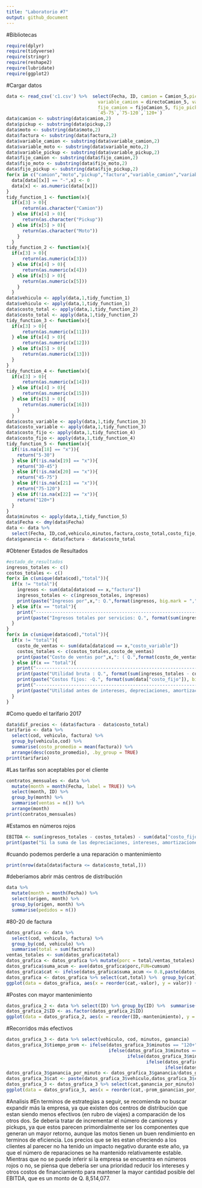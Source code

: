 ```yaml
---
title: "Laboratorio #7"
output: github_document
---
```

#Bibliotecas
```r
require(dplyr)
require(tidyverse)
require(stringr)
require(reshape2)
require(lubridate)
require(ggplot2)
```
#Cargar datos
```r
data <- read_csv('c1.csv') %>%  select(Fecha, ID, camion = Camion_5,pickup = Pickup,moto = Moto, cod = Cod, origen, Lat, Long, factura,
                                  variable_camion = directoCamion_5, variable_pickup = directoPickup, variable_moto = directoMoto,
                                  fijo_camion = fijoCamion_5, fijo_pickup = fijoPickup, fijo_moto = fijoMoto, height, `5-30`,`30-45`,
                                  `45-75`,`75-120`,`120+`)
data$camion <- substring(data$camion,2)
data$pickup <- substring(data$pickup,2)
data$moto <- substring(data$moto,2)
data$factura <- substring(data$factura,2)
data$variable_camion <- substring(data$variable_camion,2)
data$variable_moto <- substring(data$variable_moto,2)
data$variable_pickup <- substring(data$variable_pickup,2)
data$fijo_camion <- substring(data$fijo_camion,2)
data$fijo_moto <- substring(data$fijo_moto,2)
data$fijo_pickup <- substring(data$fijo_pickup,2)
for(x in c("camion","moto","pickup","factura","variable_camion","variable_moto","variable_pickup","fijo_camion","fijo_moto","fijo_pickup")){
  data[data[[x]] == "-",x] <- 0
  data[x] <- as.numeric(data[[x]])
}
tidy_function_1 <- function(x){
  if(x[3] > 0){
      return(as.character("Camion"))
  } else if(x[4] > 0){
      return(as.character("Pickup"))
  } else if(x[5] > 0){
      return(as.character("Moto"))
    }
  }
tidy_function_2 <- function(x){
  if(x[3] > 0){
      return(as.numeric(x[3]))
  } else if(x[4] > 0){
      return(as.numeric(x[4]))
  } else if(x[5] > 0){
      return(as.numeric(x[5]))
    }
  }
data$vehiculo <- apply(data,1,tidy_function_1)
data$vehiculo <- apply(data,1,tidy_function_1)
data$costo_total <- apply(data,1,tidy_function_2)
data$costo_total <- apply(data,1,tidy_function_2)
tidy_function_3 <- function(x){
  if(x[3] > 0){
      return(as.numeric(x[11]))
  } else if(x[4] > 0){
      return(as.numeric(x[12]))
  } else if(x[5] > 0){
      return(as.numeric(x[13]))
  }
}
tidy_function_4 <- function(x){
  if(x[3] > 0){
      return(as.numeric(x[14]))
  } else if(x[4] > 0){
      return(as.numeric(x[15]))
  } else if(x[5] > 0){
      return(as.numeric(x[16]))
    }
  }
data$costo_variable <- apply(data,1,tidy_function_3)
data$costo_variable <- apply(data,1,tidy_function_3)
data$costo_fijo <- apply(data,1,tidy_function_4)
data$costo_fijo <- apply(data,1,tidy_function_4)
tidy_function_5 <- function(x){
  if(!is.na(x[18] == "x")){
    return("5-30")
  } else if(!is.na(x[19] == "x")){
    return("30-45")
  } else if(!is.na(x[20] == "x")){
    return("45-75")
  } else if(!is.na(x[21] == "x")){
    return("75-120")
  } else if(!is.na(x[22] == "x")){
    return("120+")
  }
}
data$minutos <- apply(data,1,tidy_function_5)
data$Fecha <- dmy(data$Fecha)
data <- data %>% 
  select(Fecha, ID,cod,vehiculo,minutos,factura,costo_total,costo_fijo,costo_variable, origen)
data$ganancia <- data$factura - data$costo_total
```
#Obtener Estados de Resultados
```r
#estado_de_resultados
ingresos_totales <- c()
costos_totales <- c()
for(x in c(unique(data$cod),"total")){
  if(x != "total"){
    ingresos <- sum(data[data$cod == x,"factura"])
    ingresos_totales <- c(ingresos_totales, ingresos)
    print(paste("Ingresos por",x,": Q.",format(ingresos, big.mark = ",", scientific = FALSE, trim = TRUE)))
  } else if(x == "total"){
    print("--------------------------------------------------------------------------------------------------------")
    print(paste("Ingresos totales por servicios: Q.", format(sum(ingresos_totales),big.mark = ",", scientific = FALSE, trim = TRUE)))
  }
}
for(x in c(unique(data$cod),"total")){
  if(x != "total"){
    costo_de_ventas <- sum(data[data$cod == x,"costo_variable"])
    costos_totales <- c(costos_totales,costo_de_ventas)
    print(paste("Costo de ventas por",x,": ( Q.",format(costo_de_ventas, big.mark = ",", scientific = FALSE, trim = TRUE),")"))
  } else if(x == "total"){
    print("--------------------------------------------------------------------------------------------------------")
    print(paste("Utilidad bruta : Q.", format(sum(ingresos_totales - costos_totales), big.mark = ",", scientific = FALSE, trim = TRUE)))
    print(paste("Costos fijos: -Q.", format(sum(data["costo_fijo"]), big.mark = ",", scientific = FALSE, trim = TRUE)))
    print("--------------------------------------------------------------------------------------------------------")
    print(paste("Utilidad antes de intereses, depreciaciones, amortizaciones e impuestos (EBIDTA): Q.", format(sum(ingresos_totales - costos_totales) - sum(data["costo_fijo"]), big.mark = ",", scientific = FALSE, trim = TRUE)))
  }
}
```
#Como quedo el tarifario 2017
```r
data$dif_precios <- (data$factura - data$costo_total)
tarifario <- data %>% 
  select(cod, vehiculo, factura) %>% 
  group_by(vehiculo,cod) %>% 
  summarise(costo_promedio = mean(factura)) %>% 
  arrange(desc(costo_promedio), .by_group = TRUE)
print(tarifario)
```
#Las tarifas son aceptables por el cliente
```r
contratos_mensuales <- data %>% 
  mutate(month = month(Fecha, label = TRUE)) %>% 
  select(month, ID) %>% 
  group_by(month) %>% 
  summarise(ventas = n()) %>% 
  arrange(month)
print(contratos_mensuales)
```
#Estamos en números rojos
```r
EBITDA <- sum(ingresos_totales - costos_totales) - sum(data["costo_fijo"])
print(paste("Si la suma de las depreciaciones, intereses, amortizaciones y (dividendos/0.75) es mayor que: Q.", format(EBITDA, big.mark = ",", trim = TRUE),"entonces nos encontramos en números rojos."))
```
#cuando podemos perderle a una reparación o mantenimiento
```r
print(nrow(data[data$factura <= data$costo_total,]))
```
#deberiamos abrir más centros de distribución
```r
data %>% 
  mutate(month = month(Fecha)) %>% 
  select(origen, month) %>% 
  group_by(origen, month) %>% 
  summarise(pedidos = n())
```
#80-20 de factura
```r
datos_grafica <- data %>% 
  select(cod, vehiculo, factura) %>% 
  group_by(cod, vehiculo) %>% 
  summarise(total = sum(factura))
ventas_totales <- sum(datos_grafica$total)
datos_grafica <- datos_grafica %>% mutate(porc = total/ventas_totales) %>% arrange(desc(porc)) %>% ungroup()
datos_grafica$suma_acum <- ave(datos_grafica$porc,FUN=cumsum)
datos_grafica$cat <- ifelse(datos_grafica$suma_acum <= 0.8,paste(datos_grafica$cod,datos_grafica$vehiculo),"Otros")
datos_grafica <- datos_grafica %>% select(cat,total) %>%  group_by(cat) %>% summarise(valor = sum(total)) %>%  arrange(desc(valor)) %>% ungroup()
ggplot(data = datos_grafica, aes(x = reorder(cat,-valor), y = valor)) + geom_bar(stat = "identity") + theme(axis.text.x = element_text(angle = 90)) + scale_x_discrete(name ="Categoria")
```
#Postes con mayor mantenimiento
```r
datos_grafica_2 <- data %>% select(ID) %>% group_by(ID) %>%  summarise(mantenimiento = n()) %>% arrange(desc(mantenimiento)) %>% head(10)
datos_grafica_2$ID <- as.factor(datos_grafica_2$ID)
ggplot(data = datos_grafica_2, aes(x = reorder(ID,-mantenimiento), y = mantenimiento)) + geom_bar(stat = "identity") + theme(axis.text.x = element_text(angle = 90)) + scale_x_discrete(name ="Cod. Poste")
```
#Recorridos más efectivos
```r
datos_grafica_3 <- data %>% select(vehiculo, cod, minutos, ganancia)
datos_grafica_3$tiempo_prom <- ifelse(datos_grafica_3$minutos == "120+",120,
                                      ifelse(datos_grafica_3$minutos == "75-120",97.5,
                                             ifelse(datos_grafica_3$minutos == "45-75",60,
                                                    ifelse(datos_grafica_3$minutos == "30-45",37.5,
                                                           ifelse(datos_grafica_3$minutos == "5-30",17.5,1)))))
datos_grafica_3$ganancia_por_minuto <- datos_grafica_3$ganancia/datos_grafica_3$tiempo_prom
datos_grafica_3$cat <- paste(datos_grafica_3$vehiculo,datos_grafica_3$cod)
datos_grafica_3 <- datos_grafica_3 %>% select(cat,ganancia_por_minuto) %>% group_by(cat) %>% summarise(prom_ganancias_por_min = mean(ganancia_por_minuto)) %>%  arrange(desc(prom_ganancias_por_min)) %>% head(5)
ggplot(data = datos_grafica_3, aes(x = reorder(cat,-prom_ganancias_por_min), y = prom_ganancias_por_min)) + geom_bar(stat = "identity") + theme(axis.text.x = element_text(angle = 90)) + scale_x_discrete(name ="Categoria")
```
#Analisis
#En terminos de estrategias a seguir, se recomienda no buscar expandir más la empresa, ya que existen dos centros de distribución que estan siendo menos efectivos (en rubro de viajes) a comparación de los otros dos. Se deberia tratar de incrementar el número de camiones y pickups, ya que estos parecen primordialmente ser los componentes que generan un mayor retorno, aunque las motos tienen un buen rendimiento en terminos de eficiencia. Los precios que se les estan ofreciendo a los clientes al parecer no ha tenido un impacto negativo durante este año, ya que el número de reparaciones se ha mantenido relativamente estable. Mientras que no se puede inferir si la empresa se encuentra en números rojos o no, se piensa que deberia ser una prioridad reducir los intereses y otros costos de financiamiento para mantener la mayor cantidad posible del EBITDA, que es un monto de Q. 8,514,077.
